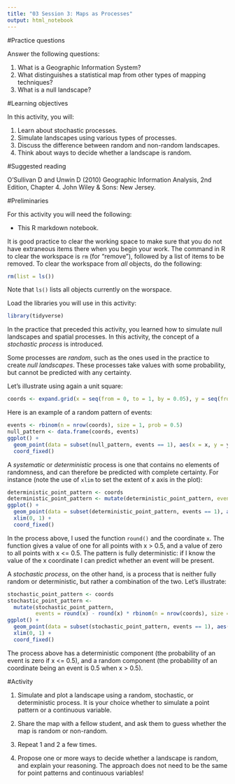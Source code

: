 ```yaml
---
title: "03 Session 3: Maps as Processes"
output: html_notebook
---
```


#Practice questions

Answer the following questions:

1. What is a Geographic Information System?
2. What distinguishes a statistical map from other types of mapping techniques?
3. What is a null landscape?

#Learning objectives

In this activity, you will:

1. Learn about stochastic processes.
2. Simulate landscapes using various types of processes.
3. Discuss the difference between random and non-random landscapes.
4. Think about ways to decide whether a landscape is random.

#Suggested reading

O'Sullivan D and Unwin D (2010) Geographic Information Analysis, 2nd Edition, Chapter 4. John Wiley & Sons: New Jersey.

#Preliminaries

For this activity you will need the following:

* This R markdown notebook.

It is good practice to clear the working space to make sure that you do not have extraneous items there when you begin your work. The command in R to clear the workspace is `rm` (for "remove"), followed by a list of items to be removed. To clear the workspace from _all_ objects, do the following:
```r
rm(list = ls())
```

Note that `ls()` lists all objects currently on the worspace.

Load the libraries you will use in this activity:
```r
library(tidyverse)
```

In the practice that preceded this activity, you learned how to simulate null landscapes and spatial processes. In this activity, the concept of a _stochastic process_ is introduced.

Some processes are _random_, such as the ones used in the practice to create _null landscapes_. These processes take values with some probability, but cannot be predicted with any certainty.

Let's illustrate using again a unit square:
```r
coords <- expand.grid(x = seq(from = 0, to = 1, by = 0.05), y = seq(from = 0, to = 1, by = 0.05))
```

Here is an example of a random pattern of events:
```r
events <- rbinom(n = nrow(coords), size = 1, prob = 0.5)
null_pattern <- data.frame(coords, events)
ggplot() + 
  geom_point(data = subset(null_pattern, events == 1), aes(x = x, y = y), shape = 15) +
  coord_fixed()
```

A _systematic_ or _deterministic_ process is one that contains no elements of randomness, and can therefore be predicted with complete certainty. For instance (note the use of `xlim` to set the extent of x axis in the plot):
```r
deterministic_point_pattern <- coords
deterministic_point_pattern <- mutate(deterministic_point_pattern, events = round(x))
ggplot() + 
  geom_point(data = subset(deterministic_point_pattern, events == 1), aes(x = x, y = y), shape = 15) +
  xlim(0, 1) +
  coord_fixed()
```

In the process above, I used the function `round()` and the coordinate `x`. The function gives a value of one for all points with x > 0.5, and a value of zero to all points with x <= 0.5. The pattern is fully deterministic: if I know the value of the x coordinate I can predict whether an event will be present.

A _stochastic process_, on the other hand, is a process that is neither fully random or deterministic, but rather a combination of the two. Let's illustrate:
```r
stochastic_point_pattern <- coords
stochastic_point_pattern <- 
  mutate(stochastic_point_pattern, 
         events = round(x) - round(x) * rbinom(n = nrow(coords), size = 1, prob = 0.5))
ggplot() + 
  geom_point(data = subset(stochastic_point_pattern, events == 1), aes(x = x, y = y), shape = 15) +
  xlim(0, 1) +
  coord_fixed()
```

The process above has a deterministic component (the probability of an event is zero if x <= 0.5), and a random component (the probability of an coordinate being an event is 0.5 when x > 0.5).

#Activity

1. Simulate and plot a landscape using a random, stochastic, or deterministic process. It is your choice whether to simulate a point pattern or a continuous variable.

2. Share the map with a fellow student, and ask them to guess whether the map is random or non-random.

3. Repeat 1 and 2 a few times.

4. Propose one or more ways to decide whether a landscape is random, and explain your reasoning. The approach does not need to be the same for point patterns and continuous variables!